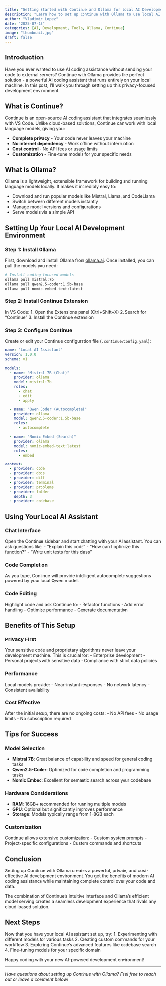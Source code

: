 ```yaml
---
title: "Getting Started with Continue and Ollama for Local AI Development"
description: "Learn how to set up Continue with Ollama to use local AI models for coding assistance in VS Code"
author: "Vladimir Lopez"
date: "2025-07-13"
categories: [AI, Development, Tools, Ollama, Continue]
image: "thumbnail.jpg"
draft: false
---
```


## Introduction

Have you ever wanted to use AI coding assistance without sending your code to external servers? Continue with Ollama provides the perfect solution - a powerful AI coding assistant that runs entirely on your local machine. In this post, I'll walk you through setting up this privacy-focused development environment.

## What is Continue?

Continue is an open-source AI coding assistant that integrates seamlessly with VS Code. Unlike cloud-based solutions, Continue can work with local language models, giving you:

- **Complete privacy** - Your code never leaves your machine
- **No internet dependency** - Work offline without interruption
- **Cost control** - No API fees or usage limits
- **Customization** - Fine-tune models for your specific needs

## What is Ollama?

Ollama is a lightweight, extensible framework for building and running language models locally. It makes it incredibly easy to:

- Download and run popular models like Mistral, Llama, and CodeLlama
- Switch between different models instantly
- Manage model versions and configurations
- Serve models via a simple API

## Setting Up Your Local AI Development Environment

### Step 1: Install Ollama

First, download and install Ollama from [ollama.ai](https://ollama.ai). Once installed, you can pull the models you need:

```bash
# Install coding-focused models
ollama pull mistral:7b
ollama pull qwen2.5-coder:1.5b-base
ollama pull nomic-embed-text:latest
```

### Step 2: Install Continue Extension

In VS Code:
1. Open the Extensions panel (Ctrl+Shift+X)
2. Search for "Continue"
3. Install the Continue extension

### Step 3: Configure Continue

Create or edit your Continue configuration file (`.continue/config.yaml`):

```yaml
name: "Local AI Assistant"
version: 1.0.0
schema: v1

models:
  - name: "Mistral 7B (Chat)"
    provider: ollama
    model: mistral:7b
    roles:
      - chat
      - edit
      - apply

  - name: "Qwen Coder (Autocomplete)"
    provider: ollama
    model: qwen2.5-coder:1.5b-base
    roles:
      - autocomplete

  - name: "Nomic Embed (Search)"
    provider: ollama
    model: nomic-embed-text:latest
    roles:
      - embed

context:
  - provider: code
  - provider: docs
  - provider: diff
  - provider: terminal
  - provider: problems
  - provider: folder
    depth: 3
  - provider: codebase
```

## Using Your Local AI Assistant

### Chat Interface
Open the Continue sidebar and start chatting with your AI assistant. You can ask questions like:
- "Explain this code"
- "How can I optimize this function?"
- "Write unit tests for this class"

### Code Completion
As you type, Continue will provide intelligent autocomplete suggestions powered by your local Qwen model.

### Code Editing
Highlight code and ask Continue to:
- Refactor functions
- Add error handling
- Optimize performance
- Generate documentation

## Benefits of This Setup

### Privacy First
Your sensitive code and proprietary algorithms never leave your development machine. This is crucial for:
- Enterprise development
- Personal projects with sensitive data
- Compliance with strict data policies

### Performance
Local models provide:
- Near-instant responses
- No network latency
- Consistent availability

### Cost Effective
After the initial setup, there are no ongoing costs:
- No API fees
- No usage limits
- No subscription required

## Tips for Success

### Model Selection
- **Mistral 7B**: Great balance of capability and speed for general coding tasks
- **Qwen2.5-Coder**: Optimized for code completion and programming tasks
- **Nomic Embed**: Excellent for semantic search across your codebase

### Hardware Considerations
- **RAM**: 16GB+ recommended for running multiple models
- **GPU**: Optional but significantly improves performance
- **Storage**: Models typically range from 1-8GB each

### Customization
Continue allows extensive customization:
- Custom system prompts
- Project-specific configurations
- Custom commands and shortcuts

## Conclusion

Setting up Continue with Ollama creates a powerful, private, and cost-effective AI development environment. You get the benefits of modern AI coding assistance while maintaining complete control over your code and data.

The combination of Continue's intuitive interface and Ollama's efficient model serving creates a seamless development experience that rivals any cloud-based solution.

## Next Steps

Now that you have your local AI assistant set up, try:
1. Experimenting with different models for various tasks
2. Creating custom commands for your workflow
3. Exploring Continue's advanced features like codebase search
4. Fine-tuning models for your specific domain

Happy coding with your new AI-powered development environment!

---

*Have questions about setting up Continue with Ollama? Feel free to reach out or leave a comment below!*
